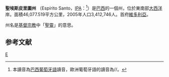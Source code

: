 {{Infobox Brazilian State
|name                        = Espírito Santo
|image_flag                  = Bandeira do Espírito Santo.svg
|image_coat                  = Brasão do Espírito Santo.svg
|motto                       = ''Trabalha e Confia'' <small><br />"Work and Trust"</small>
|anthem                      = 
|image_map                   = Brazil State EspiritoSanto.svg
|capital                     = [[维多利亚_(巴西)|維多利亞]]
|latd= |latm= |latNS= |longd= |longm= |longEW=
|largest_city                = [[韦利亚镇|韦利亚镇]]
|demonym                     = Capixaba or Espiritossantense
|leader_name1                = Paulo Hartung
|leader_name2                = Ricardo Ferraço
|area                        = 46,077.519
|area_magnitude              = 1 E11
|area_rank                   = 23rd
|population_estimate         = 3,464,285
|population_estimate_rank    = 14th
|population_estimate_year    = 2006
|population_census           = 3,412,746
|population_census_year      = 2005
|population_density          = 75.2
|population_density_rank     = 7th
|GDP                         = R$ 34,488,000
|GDP_rank                    = 12th
|GDP_year                    = 2005
|GDP_per_capita              = R$ 13,846
|GDP_per_capita_rank         = 5th
|HDI                         = 0.765
|HDI_rank                    = 11th
|HDI_year                    = 2000
|abbreviation                = BR-ES
|time_zone                   = BRT
|utc_offset                  = -3
|time_zone_DST               = BRST
|utc_offset_DST              = -2
}}
'''聖埃斯皮里圖州''' （Espírito Santo，[[IPA|IPA]]：{{IPA2|(e)s.'pi.ɾi.tu 'sɐ̃.tu}}<ref>本讀音為[[巴西葡萄牙語|巴西葡萄牙語]]讀音，歐洲葡萄牙語的讀音為/{{IPA|(ɨ)ʃ.'pi.ɾi.tu 'sɐ̃.tu}}/。</ref>）是[[巴西|巴西]]的一個州，位於東南部[[大西洋|大西洋]]岸。面積46,077.519平方公里，2005年人口3,412,746人。首府[[維多利亞_(巴西)|維多利亞]]。

州名是[[基督宗教|基督宗教]]中「[[聖靈|聖靈]]」的意思。

== 参考文献 ==
<div class="references-small">
<references />
</div>

{{巴西行政区划}}

[[Category:巴西行政區劃|E]]
